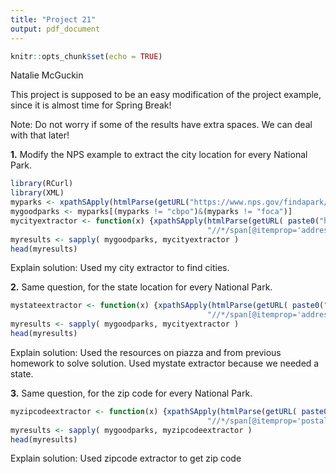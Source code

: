 ```yaml
---
title: "Project 21"
output: pdf_document
---
```


```r
knitr::opts_chunk$set(echo = TRUE)
```

Natalie McGuckin

This project is supposed to be an easy modification of the project example, 
since it is almost time for Spring Break! 

Note:  Do not worry if some of the results have extra spaces.  We can 
deal with that later! 

**1.** Modify the NPS example to extract the city location for every 
National Park.
```r
library(RCurl)
library(XML)
myparks <- xpathSApply(htmlParse(getURL("https://www.nps.gov/findapark/index.htm")), "//*/div/select/optgroup/option", xmlGetAttr, "value")
mygoodparks <- myparks[(myparks != "cbpo")&(myparks != "foca")]
mycityextractor <- function(x) {xpathSApply(htmlParse(getURL( paste0("https://www.nps.gov/", x, "/index.htm"))),
                                            "//*/span[@itemprop='addressLocality']", xmlValue)}
myresults <- sapply( mygoodparks, mycityextractor )
head(myresults)

```
Explain solution: Used my city extractor to find cities. 

**2.** Same question, for the state location for every National Park. 
```r
mystateextractor <- function(x) {xpathSApply(htmlParse(getURL( paste0("https://www.nps.gov/", x, "/index.htm"))),
                                            "//*/span[@itemprop='addressRegion']", xmlValue)}
myresults <- sapply( mygoodparks, mycityextractor )
head(myresults)
```
Explain solution: Used the resources on piazza and from previous homework to solve solution. Used mystate extractor because we needed a state. 

**3.** Same question, for the zip code for every National Park. 
```r
myzipcodeextractor <- function(x) {xpathSApply(htmlParse(getURL( paste0("https://www.nps.gov/", x, "/index.htm"))),
                                            "//*/span[@itemprop='postalCode']", xmlValue)}
myresults <- sapply( mygoodparks, myzipcodeextractor )
head(myresults)
```
Explain solution: Used zipcode extractor to get zip code



